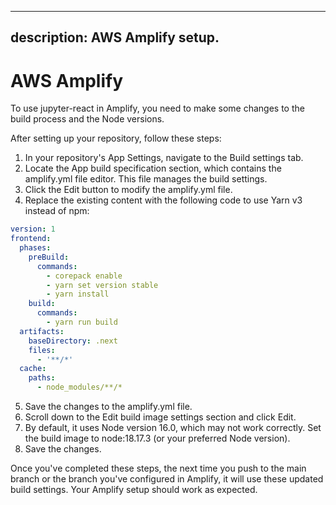 <!--
  ~ Copyright (c) 2022-2023 Datalayer Inc. All rights reserved.
  ~
  ~ MIT License
-->

---
description: AWS Amplify setup.
---


# AWS Amplify 

To use jupyter-react in Amplify, you need to make some changes to the build process and the Node versions.

<ModalImage
  small="https://datalayer-jupyter-examples.s3.us-east-1.amazonaws.com/deploy/amplify-get-started.png"
  large="https://datalayer-jupyter-examples.s3.us-east-1.amazonaws.com/deploy/amplify-get-started.png"
  alt="Repository setup"
/>

After setting up your repository, follow these steps:

1.	In your repository's App Settings, navigate to the Build settings tab.
	<ModalImage
		small="https://datalayer-jupyter-examples.s3.us-east-1.amazonaws.com/deploy/amplify-settings.png"
		large="https://datalayer-jupyter-examples.s3.us-east-1.amazonaws.com/deploy/amplify-settings.png"
		alt="Tab Settings"
	/>
2.	Locate the App build specification section, which contains the amplify.yml file editor. This file manages the build settings.
	<ModalImage
		small="https://datalayer-jupyter-examples.s3.us-east-1.amazonaws.com/deploy/amplify-app-build-spec.png"
		large="https://datalayer-jupyter-examples.s3.us-east-1.amazonaws.com/deploy/amplify-app-build-spec.png"
		alt="App build specification"
	/>
3.	Click the Edit button to modify the amplify.yml file.
4.	Replace the existing content with the following code to use Yarn v3 instead of npm:
```yaml
version: 1
frontend:
  phases:
    preBuild:
      commands:
        - corepack enable
        - yarn set version stable
        - yarn install
    build:
      commands:
        - yarn run build
  artifacts:
    baseDirectory: .next
    files:
      - '**/*'
  cache:
    paths:
      - node_modules/**/*
```
5.	Save the changes to the amplify.yml file.            
6.	Scroll down to the Edit build image settings section and click Edit.
	<ModalImage
		small="https://datalayer-jupyter-examples.s3.us-east-1.amazonaws.com/deploy/amplify-settings-build-image.png"
		large="https://datalayer-jupyter-examples.s3.us-east-1.amazonaws.com/deploy/amplify-settings-build-image.png"
		alt="Build image settings"
	/>
7.	By default, it uses Node version 16.0, which may not work correctly. Set the build image to node:18.17.3 (or your preferred Node version).
8.	Save the changes.

Once you've completed these steps, the next time you push to the main branch or the branch you've configured in Amplify, it will use these updated build settings. Your Amplify setup should work as expected.
